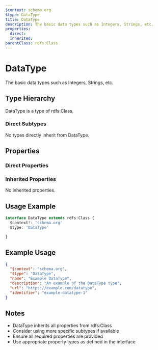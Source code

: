```yaml
---
$context: schema.org
$type: DataType
title: DataType
description: The basic data types such as Integers, Strings, etc.
properties:
  direct:
  inherited:
parentClass: rdfs:Class
---
```

# DataType

The basic data types such as Integers, Strings, etc.

## Type Hierarchy

DataType is a type of rdfs:Class.

### Direct Subtypes

No types directly inherit from DataType.

## Properties

### Direct Properties



### Inherited Properties

No inherited properties.

## Usage Example

```typescript
interface DataType extends rdfs:Class {
  $context?: 'schema.org'
  $type: 'DataType'

}
```

## Example Usage

```json
{
  "$context": "schema.org",
  "$type": "DataType",
  "name": "Example DataType",
  "description": "An example of the DataType type",
  "url": "https://example.com/datatype",
  "identifier": "example-datatype-1"
}
```

## Notes

- DataType inherits all properties from rdfs:Class
- Consider using more specific subtypes if available
- Ensure all required properties are provided
- Use appropriate property types as defined in the interface